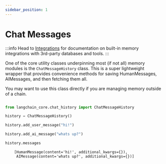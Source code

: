```yaml
---
sidebar_position: 1
---
```

# Chat Messages

:::info
Head to [Integrations](/docs/integrations/memory/) for documentation on built-in memory integrations with 3rd-party databases and tools.
:::

One of the core utility classes underpinning most (if not all) memory modules is the `ChatMessageHistory` class.
This is a super lightweight wrapper that provides convenience methods for saving HumanMessages, AIMessages, and then fetching them all.

You may want to use this class directly if you are managing memory outside of a chain.

```python

from langchain_core.chat_history import ChatMessageHistory

history = ChatMessageHistory()

history.add_user_message("hi!")

history.add_ai_message("whats up?")
```


```python
history.messages
```

<CodeOutputBlock lang="python">

```
    [HumanMessage(content='hi!', additional_kwargs={}),
     AIMessage(content='whats up?', additional_kwargs={})]
```

</CodeOutputBlock>
